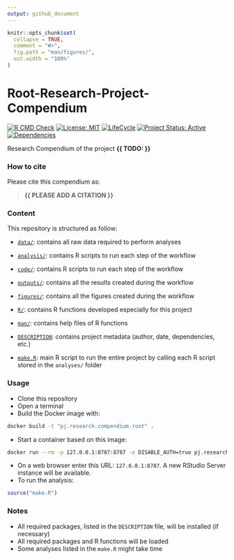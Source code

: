 ```yaml
---
output: github_document
---
```


<!-- README.md is generated from README.Rmd. Please edit that file -->


```r
knitr::opts_chunk$set(
  collapse = TRUE,
  comment = "#>",
  fig.path = "man/figures/",
  out.width = "100%"
)
```



# Root-Research-Project-Compendium


<!-- badges: start -->
[![R CMD Check](https://github.com/brainworkup/pj.research.compendium.root/actions/workflows/R-CMD-check.yaml/badge.svg)](https://github.com/brainworkup/pj.research.compendium.root/actions/workflows/R-CMD-check.yaml)
[![License: MIT](https://img.shields.io/badge/License-MIT-yellow.svg)](https://choosealicense.com/licenses/mit/)
[![LifeCycle](https://img.shields.io/badge/lifecycle-experimental-orange)](https://lifecycle.r-lib.org/articles/stages.html#experimental)
[![Project Status: Active](https://www.repostatus.org/badges/latest/active.svg)](https://www.repostatus.org/#active)
[![Dependencies](https://img.shields.io/badge/dependencies-14/80-red?style=flat)](#)
<!-- badges: end -->


Research Compendium of the project **{{ TODO: }}**



### How to cite

Please cite this compendium as: 

> **{{ PLEASE ADD A CITATION }}**



### Content

This repository is structured as follow:

- [`data/`](https://github.com/brainworkup/pj.research.compendium.root/tree/master/data):
contains all raw data required to perform analyses

- [`analysis/`](https://github.com/brainworkup/pj.research.compendium.root/tree/master/analysis/):
contains R scripts to run each step of the workflow

- [`code/`](https://github.com/brainworkup/pj.research.compendium.root/tree/master/code/):
contains R scripts to run each step of the workflow

- [`outputs/`](https://github.com/brainworkup/pj.research.compendium.root/tree/master/outputs):
contains all the results created during the workflow

- [`figures/`](https://github.com/brainworkup/pj.research.compendium.root/tree/master/figures):
contains all the figures created during the workflow

- [`R/`](https://github.com/brainworkup/pj.research.compendium.root/tree/master/R):
contains R functions developed especially for this project

- [`man/`](https://github.com/brainworkup/pj.research.compendium.root/tree/master/man):
contains help files of R functions

- [`DESCRIPTION`](https://github.com/brainworkup/pj.research.compendium.root/tree/master/DESCRIPTION):
contains project metadata (author, date, dependencies, etc.)

- [`make.R`](https://github.com/brainworkup/pj.research.compendium.root/tree/master/make.R):
main R script to run the entire project by calling each R script stored in the `analyses/` folder



### Usage

- Clone this repository
- Open a terminal
- Build the Docker image with:

```sh
docker build -t "pj.research.compendium.root" .
```

- Start a container based on this image:

```sh
docker run --rm -p 127.0.0.1:8787:8787 -e DISABLE_AUTH=true pj.research.compendium.root
```

- On a web browser enter this URL: `127.0.0.1:8787`. A new RStudio Server
instance will be available.
- To run the analysis:

```r
source("make.R")
```



### Notes

- All required packages, listed in the `DESCRIPTION` file, will be installed (if necessary)
- All required packages and R functions will be loaded
- Some analyses listed in the `make.R` might take time
